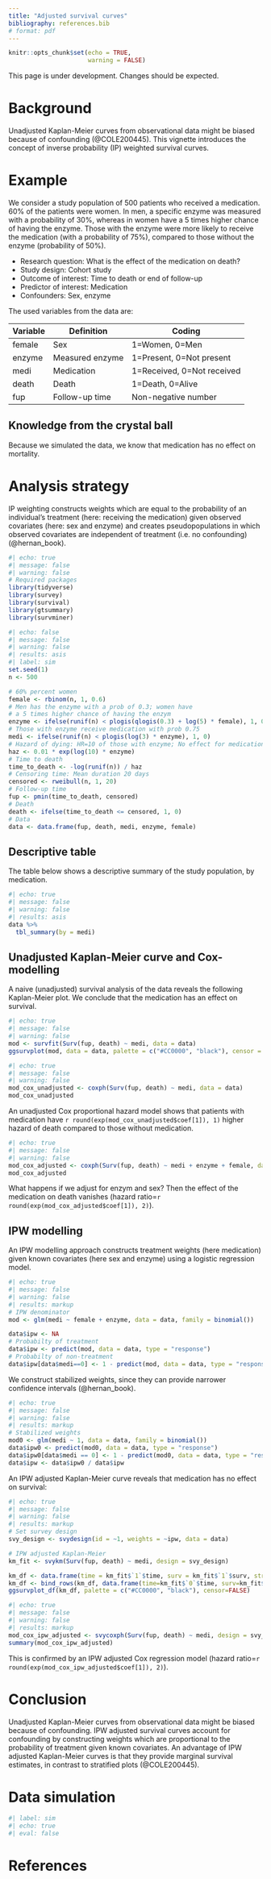 ```yaml
---
title: "Adjusted survival curves"
bibliography: references.bib
# format: pdf
---
```


```r
knitr::opts_chunk$set(echo = TRUE, 
                      warning = FALSE)
```

:::{.callout-warning}

This page is under development. Changes should be expected. 

:::


# Background

Unadjusted Kaplan-Meier curves from observational data might be biased because of confounding (@COLE200445). This vignette introduces the concept of inverse probability (IP) weighted survival curves.

# Example

We consider a study population of 500 patients who received a medication. 60% of the patients were women. In men, a specific enzyme was measured with a probability of 30%, whereas in women have a 5 times higher chance of having the enzyme. Those with the enzyme were more likely to receive the medication (with a probability of 75%), compared to those without the enzyme (probability of 50%).

- Research question: What is the effect of the medication on death?
- Study design: Cohort study
- Outcome of interest: Time to death or end of follow-up
- Predictor of interest: Medication
- Confounders: Sex, enzyme

The used variables from the data are:

| Variable | Definition | Coding |
| --- | --- | --- |
| female | Sex | 1=Women, 0=Men |
| enzyme | Measured enzyme | 1=Present, 0=Not present |
| medi | Medication | 1=Received, 0=Not received |
| death | Death | 1=Death, 0=Alive |
| fup | Follow-up time | Non-negative number |

## Knowledge from the crystal ball

Because we simulated the data, we know that medication has no effect on mortality.

# Analysis strategy

IP weighting constructs weights which are equal to the probability of an individual's treatment (here: receiving the medication) given observed covariates (here: sex and enzyme) and creates pseudopopulations in which observed covariates are independent of treatment (i.e. no confounding) (@hernan_book).

```r
#| echo: true
#| message: false
#| warning: false
# Required packages
library(tidyverse)
library(survey)
library(survival)
library(gtsummary)
library(survminer)
```

```r
#| echo: false
#| message: false
#| warning: false
#| results: asis
#| label: sim
set.seed(1)
n <- 500

# 60% percent women
female <- rbinom(n, 1, 0.6)
# Men has the enzyme with a prob of 0.3; women have
# a 5 times higher chance of having the enzym
enzyme <- ifelse(runif(n) < plogis(qlogis(0.3) + log(5) * female), 1, 0)
# Those with enzyme receive medication with prob 0.75
medi <- ifelse(runif(n) < plogis(log(3) * enzyme), 1, 0)
# Hazard of dying: HR=10 of those with enzyme; No effect for medication
haz <- 0.01 * exp(log(10) * enzyme)
# Time to death
time_to_death <- -log(runif(n)) / haz
# Censoring time: Mean duration 20 days
censored <- rweibull(n, 1, 20)
# Follow-up time
fup <- pmin(time_to_death, censored)
# Death
death <- ifelse(time_to_death <= censored, 1, 0)
# Data
data <- data.frame(fup, death, medi, enzyme, female)
```

## Descriptive table

The table below shows a descriptive summary of the study population, by medication.

```r
#| echo: true
#| message: false
#| warning: false
#| results: asis
data %>% 
  tbl_summary(by = medi) 
```

## Unadjusted Kaplan-Meier curve and Cox-modelling

A naive (unadjusted) survival analysis of the data reveals the following Kaplan-Meier plot. We conclude that the medication has an effect on survival.

```r
#| echo: true
#| message: false
#| warning: false
mod <- survfit(Surv(fup, death) ~ medi, data = data)
ggsurvplot(mod, data = data, palette = c("#CC0000", "black"), censor = FALSE)
```

```r
#| echo: true
#| message: false
#| warning: false
mod_cox_unadjusted <- coxph(Surv(fup, death) ~ medi, data = data)
mod_cox_unadjusted
```

An unadjusted Cox proportional hazard model shows that patients with medication have `r round(exp(mod_cox_unadjusted$coef[1]), 1)` higher hazard of death compared to those without medication.

```r
#| echo: true
#| message: false
#| warning: false
mod_cox_adjusted <- coxph(Surv(fup, death) ~ medi + enzyme + female, data = data)
mod_cox_adjusted
```

What happens if we adjust for enzym and sex? Then the effect of the medication on death vanishes (hazard ratio=`r round(exp(mod_cox_adjusted$coef[1]), 2)`).

## IPW modelling

An IPW modelling approach constructs treatment weights (here medication) given known covariates (here sex and enzyme) using a logistic regression model.

```r
#| echo: true
#| message: false
#| warning: false
#| results: markup
# IPW denominator
mod <- glm(medi ~ female + enzyme, data = data, family = binomial())

data$ipw <- NA
# Probabilty of treatment
data$ipw <- predict(mod, data = data, type = "response")
# Probabilty of non-treatment
data$ipw[data$medi==0] <- 1 - predict(mod, data = data, type = "response")[data$medi == 0]
```

We construct stabilized weights, since they can provide narrower confidence intervals (@hernan_book).

```r
#| echo: true
#| message: false
#| warning: false
#| results: markup
# Stabilized weights
mod0 <- glm(medi ~ 1, data = data, family = binomial())
data$ipw0 <- predict(mod0, data = data, type = "response")
data$ipw0[data$medi == 0] <- 1 - predict(mod0, data = data, type = "response")[data$medi == 0]
data$ipw <- data$ipw0 / data$ipw
```

An IPW adjusted Kaplan-Meier curve reveals that medication has no effect on survival:

```r
#| echo: true
#| message: false
#| warning: false
#| results: markup
# Set survey design
svy_design <- svydesign(id = ~1, weights = ~ipw, data = data)

# IPW adjusted Kaplan-Meier
km_fit <- svykm(Surv(fup, death) ~ medi, design = svy_design)

km_df <- data.frame(time = km_fit$`1`$time, surv = km_fit$`1`$surv, strata = "medi=1")
km_df <- bind_rows(km_df, data.frame(time=km_fit$`0`$time, surv=km_fit$`0`$surv, strata = "medi=0"))
ggsurvplot_df(km_df, palette = c("#CC0000", "black"), censor=FALSE)
```


```r
#| echo: true
#| message: false
#| warning: false
#| results: markup
mod_cox_ipw_adjusted <- svycoxph(Surv(fup, death) ~ medi, design = svy_design)
summary(mod_cox_ipw_adjusted)
```

This is confirmed by an IPW adjusted Cox regression model (hazard ratio=`r round(exp(mod_cox_ipw_adjusted$coef[1]), 2)`).

# Conclusion

Unadjusted Kaplan-Meier curves from observational data might be biased because of confounding. IPW adjusted survival curves account for confounding by constructing weights which are proportional to the probability of treatment given known covariates. An advantage of IPW adjusted Kaplan-Meier curves is that they provide marginal survival estimates, in contrast to stratified plots (@COLE200445).

# Data simulation

```r
#| label: sim
#| echo: true
#| eval: false

```

# References
